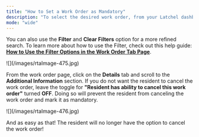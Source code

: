 ```yaml
---
title: "How to Set a Work Order as Mandatory"
description: "To select the desired work order, from your Latchel dashboard, go to the **Maintenance tab** and click on **Work Orders.**  Search and select the work order that you want to work on. Use the Search Bar then click on the Work Order ID."
mode: "wide"
---
```


You can also use the **Filter** and **Clear Filters**  option for a more refined search. To learn more about how to use the Filter, check out this help guide: [**How to Use the Filter Options in the Work Order Tab Page**](/s/topic/0TO5e000000h9wqGAA/How-to-Use-the-Filter-Options-in-the-Work-Order-Tab-Page).

<Frame>
  ![](/images/rtaImage-475.jpg)
</Frame>

From the work order page, click on the **Details** tab and scroll to the **Additional Information** section. If you do not want the resident to cancel the work order, leave the toggle for **"Resident has ability to cancel this work order"** turned **OFF**. Doing so will prevent the resident from canceling the work order and mark it as mandatory.

<Frame>
  ![](/images/rtaImage-476.jpg)
</Frame>

And as easy as that\! The resident will no longer have the option to cancel the work order\!